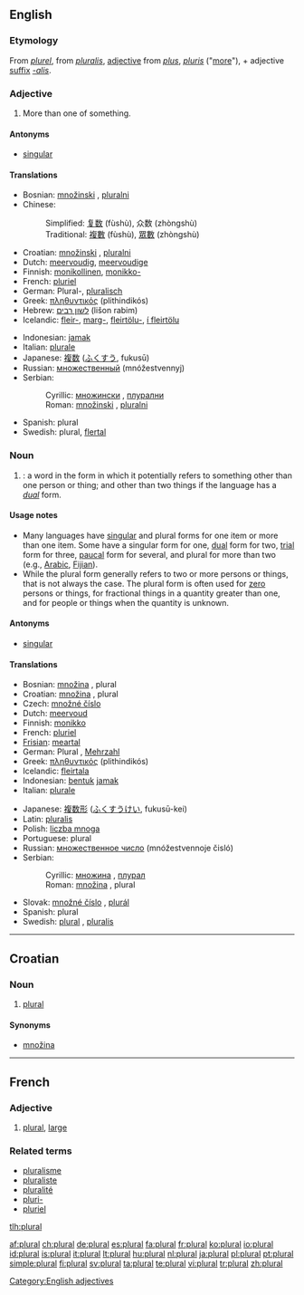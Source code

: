 {{see|Plural|plurál}}
{{wikipedia|Plural}}
==English==

===Etymology===
From {{OF.}} ''[[plurel]]'', from {{L.}} ''[[pluralis]]'', [[adjective]] from ''[[plus]]'', ''[[pluris]]'' ("[[more]]"), + adjective [[suffix]] ''[[-alis]]''.

===Adjective===
{{en-adj|-}}

# More than one of something.

====Antonyms====
*[[singular]]

====Translations====
{{trans-top|more than one}}
*Bosnian: [[množinski]] {{m}}, [[pluralni]] {{m}}
*Chinese:
*:Simplified: [[复数]] (fùshù), 众数 (zhòngshù)
*:Traditional: [[複數]] (fùshù), [[眾數]] (zhòngshù)
*Croatian: [[množinski]] {{m}}, [[pluralni]] {{m}}
*Dutch: [[meervoudig]], [[meervoudige]]
*Finnish: [[monikollinen]], [[monikko-]]
*French: [[pluriel]]
*German: Plural-, [[pluralisch]]
*Greek: [[πληθυντικός]] (plithindikós)
*Hebrew: [[לשון רבים]] (lišon rabim)
*Icelandic: [[fleir-]], [[marg-]], [[fleirtölu-]], [[í fleirtölu]]
{{trans-mid}}
*Indonesian: [[jamak]]
*Italian: [[plurale]]
*Japanese: [[複数]] ([[ふくすう]], fukusū)
*Russian: [[множественный]] (mnóžestvennyj)
*Serbian:
*:Cyrillic: [[множински]] {{m}}, [[плурални]] {{m}}
*:Roman: [[množinski]] {{m}}, [[pluralni]] {{m}}
*Spanish: plural
*Swedish: plural, [[flertal]]
{{trans-bottom}}

===Noun===
{{en-noun}}

# {{grammar}}: a word in the form in which it potentially refers to something other than one person or thing; and other than two things if the language has a ''[[dual]]'' form.

====Usage notes====
*Many languages have [[singular]] and plural forms for one item or more than one item. Some have a singular form for one, [[dual]] form for two, [[trial]] form for three, [[paucal]] form for several, and plural for more than two (e.g., [[Arabic]], [[Fijian]]).
*While the plural form generally refers to two or more persons or things, that is not always the case. The plural form is often used for [[zero]] persons or things, for fractional things in a quantity greater than one, and for people or things when the quantity is unknown.

====Antonyms====
*[[singular]]

====Translations====
{{trans-top|word in plural form}}
*Bosnian: [[množina]] {{f}}, plural {{m}}
*Croatian: [[množina]] {{f}}, plural {{m}}
*Czech: [[množné číslo]] {{n}}
*Dutch: [[meervoud]] {{n}}
*Finnish: [[monikko]]
*French: [[pluriel]] {{m}}
*[[Frisian]]: [[meartal]] {{n}}
*German: Plural {{m}}, [[Mehrzahl]] {{f}}
*Greek: [[πληθυντικός]] (plithindikós) {{m}}
*Icelandic: [[fleirtala]] {{f}}
*Indonesian: [[bentuk]] [[jamak]]
*Italian: [[plurale]] {{m}}
{{trans-mid}}
*Japanese: [[複数形]] ([[ふくすうけい]], fukusū-kei)
*Latin: [[pluralis]]
*Polish: [[liczba mnoga]] {{f}}
*Portuguese: plural {{m}}
*Russian: [[множественное число]] (mnóžestvennoje čisló) {{n}}
*Serbian:
*:Cyrillic: [[множина]] {{f}}, [[плурал]] {{m}}
*:Roman: [[množina]] {{f}}, plural {{m}}
*Slovak: [[množné číslo]] {{n}}, [[plurál]] {{m}}
*Spanish: plural {{m}}
*Swedish: [[plural#Swedish|plural]] {{n}}, [[pluralis]] {{n}}
{{trans-bottom}}

[[Category:English adjectives]]

----

==Croatian==

===Noun===
{{hr-noun|m}}

# [[#English|plural]]

====Synonyms====
* [[množina#Croatian|množina]]

----

==French==

===Adjective===
{{fr-adj|sf=plurale|mp=pluraux|pf=plurales}}

# [[#Adjective|plural]], [[large]]

===Related terms===
*[[pluralisme]]
*[[pluraliste]]
*[[pluralité]]
*[[pluri-]]
*[[pluriel]]

[[tlh:plural]]

[[af:plural]]
[[ch:plural]]
[[de:plural]]
[[es:plural]]
[[fa:plural]]
[[fr:plural]]
[[ko:plural]]
[[io:plural]]
[[id:plural]]
[[is:plural]]
[[it:plural]]
[[lt:plural]]
[[hu:plural]]
[[nl:plural]]
[[ja:plural]]
[[pl:plural]]
[[pt:plural]]
[[simple:plural]]
[[fi:plural]]
[[sv:plural]]
[[ta:plural]]
[[te:plural]]
[[vi:plural]]
[[tr:plural]]
[[zh:plural]]